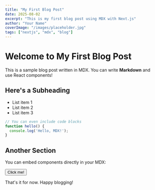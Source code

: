 ```yaml
---
title: "My First Blog Post"
date: 2025-08-02
excerpt: "This is my first blog post using MDX with Next.js"
author: "Your Name"
coverImage: "/images/placeholder.jpg"
tags: ["nextjs", "mdx", "blog"]
---
```


# Welcome to My First Blog Post

This is a sample blog post written in MDX. You can write **Markdown** and use React components!

## Here's a Subheading

- List item 1
- List item 2
- List item 3

```js
// You can even include code blocks
function hello() {
  console.log('Hello, MDX!');
}
```

## Another Section

You can embed components directly in your MDX:


<Button>Click me!</Button>

That's it for now. Happy blogging!
